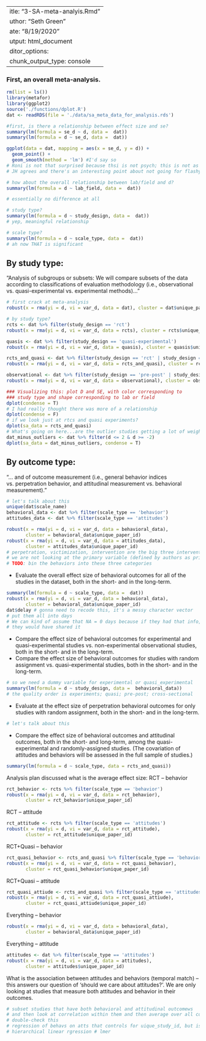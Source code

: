  ---
title: "3-SA-meta-analyis.Rmd"
author: "Seth Green"
date: "8/19/2020"
output: html_document
editor_options: 
  chunk_output_type: console
---

### First, an overall meta-analysis. 
```r
rm(list = ls())
library(metafor)
library(ggplot2)
source('./functions/dplot.R')
dat <- readRDS(file = './data/sa_meta_data_for_analysis.rds')
```

```r

#first, is there a relationship between effect size and se?
summary(lm(formula = se_d ~ d, data =  dat))
summary(lm(formula = d ~ se_d, data =  dat))

ggplot(data = dat, mapping = aes(x = se_d, y = d)) + 
  geom_point() + 
  geom_smooth(method = 'lm') #I'd say so
# Roni is not that surprised because thsi is not psych; this is not as p-hacked
# JH agrees and there's an interesting point about not going for flashy journals

# how about the overall relationship between lab/field and d? 
summary(lm(formula = d ~ lab_field, data =  dat)) 

# essentially no difference at all

# study type?
summary(lm(formula = d ~ study_design, data =  dat)) 
# yep, meaningful relationship

# scale type?
summary(lm(formula = d ~ scale_type, data =  dat)) 
# ah now THAT is significant
```


## By study type:
"Analysis of subgroups or subsets: We will compare subsets of the data according to classifications of evaluation methodology (i.e., observational vs. quasi-experimental vs. experimental methods)..."
```r
# first crack at meta-analysis
robust(x = rma(yi = d, vi = var_d, data = dat), cluster = dat$unique_paper_id)

# by study type?
rcts <- dat %>% filter(study_design == 'rct')
robust(x = rma(yi = d, vi = var_d, data = rcts), cluster = rcts$unique_paper_id)

quasis <- dat %>% filter(study_design == 'quasi-experimental')
robust(x = rma(yi = d, vi = var_d, data = quasis), cluster = quasis$unique_paper_id)

rcts_and_quasi <- dat %>% filter(study_design == 'rct' | study_design == 'quasi-experimental')
robust(x = rma(yi = d, vi = var_d, data = rcts_and_quasi), cluster = rcts_and_quasi$unique_paper_id)

observational <- dat %>% filter(study_design == 'pre-post' | study_design == 'cross-sectional')
robust(x = rma(yi = d, vi = var_d, data = observational), cluster = observational$unique_paper_id)

### Visualizing this: plot D and SE, with color corresponding to
### study type and shape corresponding to lab or field
dplot(condense = T)
# I had really thought there was more of a relationship
dplot(condense = F)
# if we look just at rtcs and quasi experiments?
dplot(sa_data = rcts_and_quasi)
# What's going on here...are the outlier studies getting a lot of weight
dat_minus_outliers <- dat %>% filter(d <= 2 & d >= -2)
dplot(sa_data = dat_minus_outliers, condense = T)
```

## By outcome type:

"... and of outcome measurement (i.e., general behavior indices vs. perpetration behavior, and attitudinal measurement vs. behavioral measurement)."

```r
# let's talk about this
unique(dat$scale_name)
behavioral_data <- dat %>% filter(scale_type == 'behavior')
attitudes_data <- dat %>% filter(scale_type == 'attitudes')

robust(x = rma(yi = d, vi = var_d, data = behavioral_data),
       cluster = behavioral_data$unique_paper_id)
robust(x = rma(yi = d, vi = var_d, data = attitudes_data),
       cluster = attitudes_data$unique_paper_id)
# perpetration, victimization, intervention are the big three intervention measures
# we are not looking at the primary variable (defined by authors as primary outcome)
# TODO: bin the behaviors into these three categories
```

* Evaluate the overall effect size of behavioral outcomes for all of the studies in the dataset, both in the short- and in the long-term. 
```r
summary(lm(formula = d ~ scale_type, data =  dat)) 
robust(x = rma(yi = d, vi = var_d, data = behavioral_data), 
       cluster = behavioral_data$unique_paper_id)
dat$delay # gonna need to recode this, it's a messy character vector
# put them all into days
# We can kind of assume that NA = 0 days because if they had that info,
# they would have shared it

```

* Compare the effect size of behavioral outcomes for experimental and quasi-experimental studies vs. non-experimental observational studies, both in the short- and in the long-term. 
* Compare the effect size of behavioral outcomes for studies with random assignment vs. quasi-experimental studies, both in the short- and in the long-term. 

```r
# so we need a dummy variable for experimental or quasi_experimental
summary(lm(formula = d ~ study_design, data =  behavioral_data)) 
# the quality order is experiments; quasi; pre-post; cross-sectional

```
* Evaluate at the effect size of perpetration behavioral outcomes for only studies with random assignment, both in the short- and in the long-term. 
```r
# let's talk about this

```
* Compare the effect size of behavioral outcomes and attitudinal outcomes, both in the short- and long-term, among the quasi-experimental and randomly-assigned studies. (The covariation of attitudes and behaviors will be assessed in the full sample of studies.)
```r
summary(lm(formula = d ~ scale_type, data = rcts_and_quasi))
```

Analysis plan discussed 
what is the average effect size:
RCT – behavior
```r
rct_behavior <- rcts %>% filter(scale_type == 'behavior')
robust(x = rma(yi = d, vi = var_d, data = rct_behavior), 
       cluster = rct_behavior$unique_paper_id)
```

RCT – attitude
```r
rct_attitude <- rcts %>% filter(scale_type == 'attitudes')
robust(x = rma(yi = d, vi = var_d, data = rct_attitude), 
       cluster = rct_attitude$unique_paper_id)
```

RCT+Quasi – behavior
```r
rct_quasi_behavior <- rcts_and_quasi %>% filter(scale_type == 'behavior')
robust(x = rma(yi = d, vi = var_d, data = rct_quasi_behavior), 
       cluster = rct_quasi_behavior$unique_paper_id)

```

RCT+Quasi – attitude
```r
rct_quasi_attiude <- rcts_and_quasi %>% filter(scale_type == 'attitudes')
robust(x = rma(yi = d, vi = var_d, data = rct_quasi_attiude), 
       cluster = rct_quasi_attiude$unique_paper_id)
```

Everything – behavior
```r
robust(x = rma(yi = d, vi = var_d, data = behavioral_data), 
       cluster = behavioral_data$unique_paper_id)
```

Everything – attitude
```r
attitudes <- dat %>% filter(scale_type == 'attitudes') 
robust(x = rma(yi = d, vi = var_d, data = attitudes), 
       cluster = attitudes$unique_paper_id)
```

What is the association between attitudes and behaviors (temporal match) – this answers our question of ‘should we care about attitudes?’. We are only looking at studies that measure both attitudes and behavior in their outcomes.

```r
# subset studies that have both behavioral and attitudinal outcomews
# and then look at correlation within them and then average over all correlations
# double-check this
# regression of behavs on atts that controls for uique_study_id, but is that really gonna work
# hierarchical linear rgression # lmer
```
